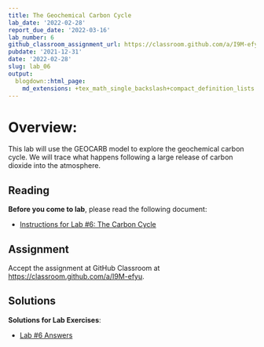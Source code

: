 ```yaml
---
title: The Geochemical Carbon Cycle
lab_date: '2022-02-28'
report_due_date: '2022-03-16'
lab_number: 6
github_classroom_assignment_url: https://classroom.github.com/a/I9M-efyu
pubdate: '2021-12-31'
date: '2022-02-28'
slug: lab_06
output:
  blogdown::html_page:
    md_extensions: +tex_math_single_backslash+compact_definition_lists
---
```

# Overview:

This lab will use the GEOCARB model to explore the geochemical carbon cycle. We will trace what happens following a large release of carbon dioxide into the atmosphere.

## Reading

**Before you come to lab**, please read the following document:

* [Instructions for Lab #6: The Carbon Cycle](/lab_docs/lab_06_instructions){target="_blank"}

## Assignment
Accept the assignment at GitHub Classroom at <https://classroom.github.com/a/I9M-efyu>.

## Solutions

**Solutions for Lab Exercises**:

* [Lab #6 Answers](/lab_solutions/lab_06_answers){target="_blank"}
